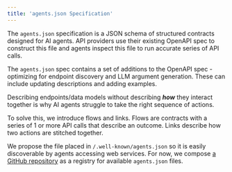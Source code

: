 ```yaml
---
title: 'agents.json Specification'
---
```


The `agents.json` specification is a JSON schema of structured contracts designed for AI agents. API providers use their existing OpenAPI spec to construct this file and agents inspect this file to run accurate series of API calls. 

The `agents.json` spec contains a set of additions to the OpenAPI spec - optimizing for endpoint discovery and LLM argument generation. These can include updating descriptions and adding examples.

Describing endpoints/data models without describing ***how*** they interact together is why AI agents struggle to take the right sequence of actions.

To solve this, we introduce flows and links. Flows are contracts with a series of 1 or more API calls that describe an outcome. Links describe how two actions are stitched together.

We propose the file placed in `/.well-known/agents.json` so it is easily discoverable by agents accessing web services. For now, we compose [a GitHub repository](https://github.com/wild-card-ai/agents-json) as a registry for available `agents.json` files.
